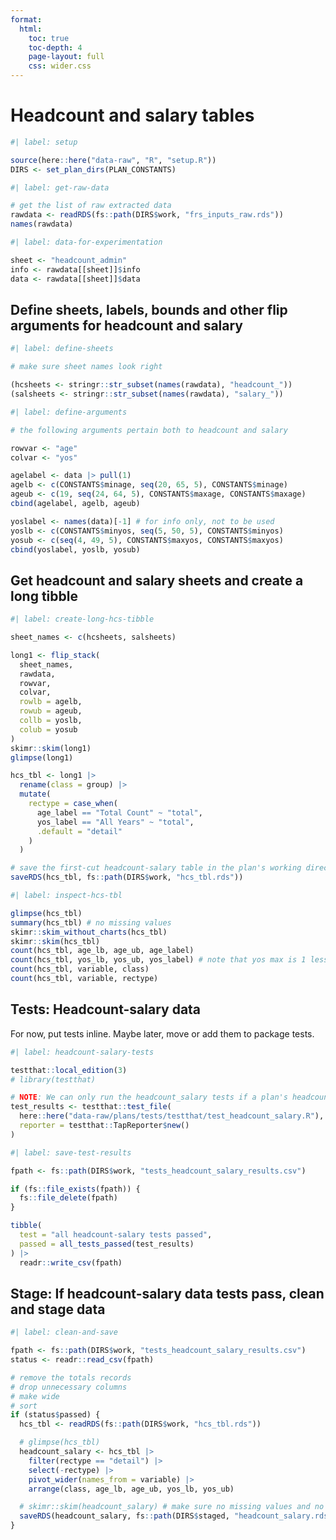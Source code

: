 ```yaml
---
format:
  html:
    toc: true
    toc-depth: 4
    page-layout: full
    css: wider.css
---
```


# Headcount and salary tables

```r
#| label: setup

source(here::here("data-raw", "R", "setup.R"))
DIRS <- set_plan_dirs(PLAN_CONSTANTS)

```

```r
#| label: get-raw-data

# get the list of raw extracted data
rawdata <- readRDS(fs::path(DIRS$work, "frs_inputs_raw.rds"))
names(rawdata)

```

```r
#| label: data-for-experimentation

sheet <- "headcount_admin"
info <- rawdata[[sheet]]$info
data <- rawdata[[sheet]]$data

```


## Define sheets, labels, bounds and other flip arguments for headcount and salary

```r
#| label: define-sheets

# make sure sheet names look right

(hcsheets <- stringr::str_subset(names(rawdata), "headcount_"))
(salsheets <- stringr::str_subset(names(rawdata), "salary_"))

```

```r
#| label: define-arguments

# the following arguments pertain both to headcount and salary

rowvar <- "age"
colvar <- "yos"

agelabel <- data |> pull(1)
agelb <- c(CONSTANTS$minage, seq(20, 65, 5), CONSTANTS$minage)
ageub <- c(19, seq(24, 64, 5), CONSTANTS$maxage, CONSTANTS$maxage)
cbind(agelabel, agelb, ageub)

yoslabel <- names(data)[-1] # for info only, not to be used
yoslb <- c(CONSTANTS$minyos, seq(5, 50, 5), CONSTANTS$minyos)
yosub <- c(seq(4, 49, 5), CONSTANTS$maxyos, CONSTANTS$maxyos)
cbind(yoslabel, yoslb, yosub)

```

## Get headcount and salary sheets and create a long tibble

```r
#| label: create-long-hcs-tibble

sheet_names <- c(hcsheets, salsheets)

long1 <- flip_stack(
  sheet_names,
  rawdata,
  rowvar,
  colvar,
  rowlb = agelb,
  rowub = ageub,
  collb = yoslb,
  colub = yosub
)
skimr::skim(long1)
glimpse(long1)

hcs_tbl <- long1 |>
  rename(class = group) |>
  mutate(
    rectype = case_when(
      age_label == "Total Count" ~ "total",
      yos_label == "All Years" ~ "total",
      .default = "detail"
    )
  )

# save the first-cut headcount-salary table in the plan's working directory so that we can use it in tests
saveRDS(hcs_tbl, fs::path(DIRS$work, "hcs_tbl.rds"))

```

```r
#| label: inspect-hcs-tbl

glimpse(hcs_tbl)
summary(hcs_tbl) # no missing values
skimr::skim_without_charts(hcs_tbl)
skimr::skim(hcs_tbl)
count(hcs_tbl, age_lb, age_ub, age_label)
count(hcs_tbl, yos_lb, yos_ub, yos_label) # note that yos max is 1 less than what the label shows
count(hcs_tbl, variable, class)
count(hcs_tbl, variable, rectype)

```

## Tests: Headcount-salary data

For now, put tests inline. Maybe later, move or add them to package tests.

```r
#| label: headcount-salary-tests

testthat::local_edition(3)
# library(testthat)

# NOTE: We can only run the headcount_salary tests if a plan's headcount and salary data has row and column totals
test_results <- testthat::test_file(
  here::here("data-raw/plans/tests/testthat/test_headcount_salary.R"),
  reporter = testthat::TapReporter$new()
)

```

```r
#| label: save-test-results

fpath <- fs::path(DIRS$work, "tests_headcount_salary_results.csv")

if (fs::file_exists(fpath)) {
  fs::file_delete(fpath)
}

tibble(
  test = "all headcount-salary tests passed",
  passed = all_tests_passed(test_results)
) |>
  readr::write_csv(fpath)


```

## Stage: If headcount-salary data tests pass, clean and stage data

```r
#| label: clean-and-save

fpath <- fs::path(DIRS$work, "tests_headcount_salary_results.csv")
status <- readr::read_csv(fpath)

# remove the totals records
# drop unnecessary columns
# make wide
# sort
if (status$passed) {
  hcs_tbl <- readRDS(fs::path(DIRS$work, "hcs_tbl.rds"))

  # glimpse(hcs_tbl)
  headcount_salary <- hcs_tbl |>
    filter(rectype == "detail") |>
    select(-rectype) |>
    pivot_wider(names_from = variable) |>
    arrange(class, age_lb, age_ub, yos_lb, yos_ub)

  # skimr::skim(headcount_salary) # make sure no missing values and no implausible values
  saveRDS(headcount_salary, fs::path(DIRS$staged, "headcount_salary.rds"))
}

```